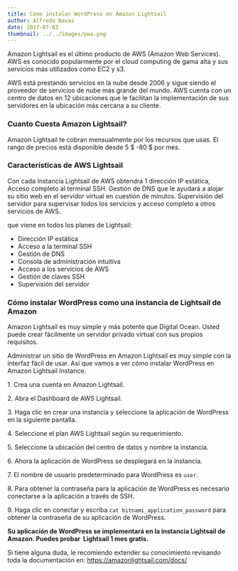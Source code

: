 ```yaml
---
title: Como instalar WordPress en Amazon Lightsail
author: Alfredo Navas
date: 2017-07-03
thumbnail: ../../images/pwa.png
---
```


Amazon Lightsail es el último producto de AWS (Amazon Web Services). AWS es conocido popularmente por el cloud computing de gama alta y sus servicios más utilizados como EC2 y s3.

AWS está prestando servicios en la nube desde 2006 y sigue siendo el proveedor de servicios de nube más grande del mundo. AWS cuenta con un centro de datos en 12 ubicaciones que le facilitan la implementación de sus servidores en la ubicación más cercana a su cliente.

### Cuanto Cuesta Amazon Lightsail?

Amazon Lightsail te cobran mensualmente por los recursos que usas. El rango de precios está disponible desde 5 $ -80 $ por mes.


### Características de AWS Lightsail

Con cada Instancia Lightsail de AWS obtendrá 1 dirección IP estática, Acceso completo al terminal SSH. Gestión de DNS que le ayudará a alojar su sitio web en el servidor virtual en cuestión de minutos. Supervisión del servidor para supervisar todos los servicios y acceso completo a otros servicios de AWS.

que viene en todos los planes de Lightsail:

- Dirección IP estática
- Acceso a la terminal SSH
- Gestión de DNS
- Consola de administración intuitiva
- Acceso a los servicios de AWS
- Gestión de claves SSH
- Supervisión del servidor

### Cómo instalar WordPress como una instancia de Lightsail de Amazon

Amazon Lightsail es muy simple y más potente que Digital Ocean. Usted puede crear fácilmente un servidor privado virtual con sus propios requisitos.

Administrar un sitio de WordPress en Amazon Lightsail es muy simple con la interfaz fácil de usar. Así que vamos a ver cómo instalar WordPress en Amazon Lightsail Instance.

1\. Crea una cuenta en Amazon Lightsail.

2\. Abra el Dashboard de AWS Lightsail.

3\. Haga clic en crear una instancia y seleccione la aplicación de WordPress en la siguiente pantalla.

4\. Seleccione el plan AWS Lightsail según su requerimiento.

5\. Seleccione la ubicación del centro de datos y nombre la instancia.

6\. Ahora la aplicación de WordPress se desplegará en la instancia.

7\. El nombre de usuario predeterminado para WordPress es `user`.

8\. Para obtener la contraseña para la aplicación de WordPress es necesario conectarse a la aplicación a través de SSH.

9\. Haga clic en conectar y escriba `cat bitnami_application_password`​ para obtener la contraseña de su aplicación de WordPress.


**Su aplicación de WordPress se implementará en la instancia Lightsail de Amazon. Puedes probar  Lightsail 1 mes gratis.**

Si tiene alguna duda, le recomiendo extender su conocimiento revisando toda la documentación en: https://amazonlightsail.com/docs/
